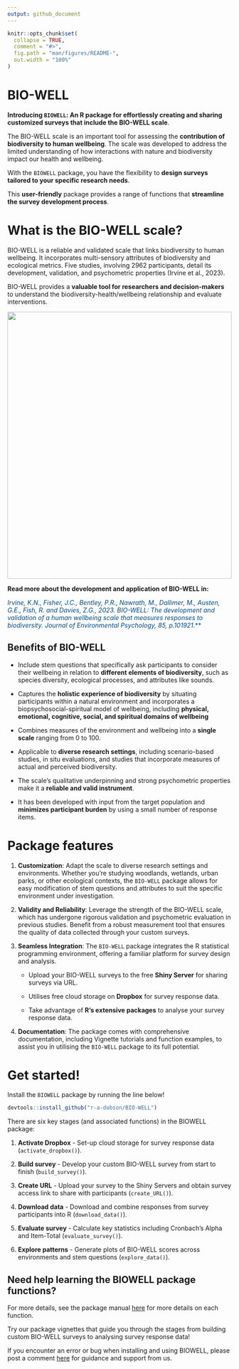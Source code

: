 ```yaml
---
output: github_document
---
```


<!-- README.md is generated from README.Rmd. Please edit that file -->

```r
knitr::opts_chunk$set(
  collapse = TRUE,
  comment = "#>",
  fig.path = "man/figures/README-",
  out.width = "100%"
)
```

# **BIO-WELL**

**Introducing `BIOWELL`: An R package for effortlessly creating and sharing customized surveys that include the BIO-WELL scale**.

The BIO-WELL scale is an important tool for assessing the **contribution of biodiversity to human wellbeing**. The scale was developed to address the limited understanding of how interactions with nature and biodiversity impact our health and wellbeing.

With the `BIOWELL` package, you have the flexibility to **design surveys tailored to your specific research needs**. 

This **user-friendly** package provides a range of functions that **streamline the survey development process**.

# **What is the BIO-WELL scale?**

BIO-WELL is a reliable and validated scale that links biodiversity to human
wellbeing. It incorporates multi-sensory attributes of biodiversity and
ecological metrics. Five studies, involving 2962 participants, detail its
development, validation, and psychometric properties (Irvine et al., 2023). 

BIO-WELL provides a **valuable tool for researchers and decision-makers** to understand the
biodiversity-health/wellbeing relationship and evaluate interventions.

<a href='https://github.com/r-a-dobson/BIO-WELL'><img src="https://raw.githubusercontent.com/r-a-dobson/BIO-WELL/main/man/V2/V2_0.png" align="centre" height="600" width = "100%"/></a>

**Read more about the development and application of BIO-WELL in:**

<span style="color:#004A86">*Irvine, K.N., Fisher, J.C., Bentley, P.R., Nawrath, M., Dallimer, M., Austen, G.E., Fish, R. and Davies, Z.G., 2023. BIO-WELL: The development and validation of a human wellbeing scale that measures responses to biodiversity. Journal of Environmental Psychology, 85, p.101921.***

## Benefits of BIO-WELL

+ Include stem questions that specifically ask participants to consider their wellbeing in relation to **different elements of biodiversity**, such as species diversity, ecological processes, and attributes like sounds.

+ Captures the **holistic experience of biodiversity** by situating participants within a natural environment and incorporates a biopsychosocial-spiritual model of wellbeing, including **physical, emotional, cognitive, social, and spiritual domains of wellbeing**

+ Combines measures of the environment and wellbeing into a **single scale** ranging from 0 to 100.

+ Applicable to **diverse research settings**, including scenario-based studies, in situ evaluations, and studies that incorporate measures of actual and perceived biodiversity.

+ The scale's qualitative underpinning and strong psychometric properties make it a **reliable and valid instrument**.

+ It has been developed with input from the target population and **minimizes participant burden** by using a small number of response items.


# Package features

1) **Customization**: Adapt the scale to diverse research settings and environments. Whether you're studying woodlands, wetlands, urban parks, or other ecological contexts, the `BIO-WELL` package allows for easy modification of stem questions and attributes to suit the specific environment under investigation.

2) **Validity and Reliability**: Leverage the strength of the BIO-WELL scale, which has undergone rigorous validation and psychometric evaluation in previous studies. Benefit from a robust measurement tool that ensures the quality of data collected through your custom surveys.

3) **Seamless Integration**: The `BIO-WELL` package integrates the R statistical programming environment, offering a familiar platform for survey design and analysis. 

   + Upload your BIO-WELL surveys to the free **Shiny Server** for sharing surveys via URL.
    
   + Utilises free cloud storage on **Dropbox** for survey response data. 
    
   + Take advantage of **R's extensive packages** to analyse your survey response data.
    
4) **Documentation**: The package comes with comprehensive documentation, including Vignette tutorials and function examples, to assist you in utilising the `BIO-WELL` package to its full potential. 

# Get started! 

Install the `BIOWELL` package by running the line below!

```r
devtools::install_github("r-a-dobson/BIO-WELL")
```

There are six key stages (and associated functions) in the BIOWELL package:

1) **Activate Dropbox** - Set-up cloud storage for survey response data (`activate_dropbox()`). 

2) **Build survey** - Develop your custom BIO-WELL survey from start to finish (`build_survey()`).

3) **Create URL** - Upload your survey to the Shiny Servers and obtain survey access link to share with participants  (`create_URL()`).

4) **Download data** - Download and combine responses from survey participants into R (`download_data()`). 

5) **Evaluate survey** - Calculate key statistics including Cronbach's Alpha and Item-Total (`evaluate_survey()`). 

6) **Explore patterns** - Generate plots of BIO-WELL scores across environments and stem questions (`explore_data()`).  

## Need help learning the BIOWELL package functions?

For more details, see the package manual [here](https://github.com/r-a-dobson/BIOWELL/blob/main/man/manual/BIOWELL_1.0.pdf) for more details on each function. 

Try our package vignettes that guide you through the stages from building custom BIO-WELL surveys to analysing survey response data!

If you encounter an error or bug when installing and using BIOWELL, please post a comment
[here](https://github.com/r-a-dobson/BIOWELL/issues) for guidance and support from us. 


